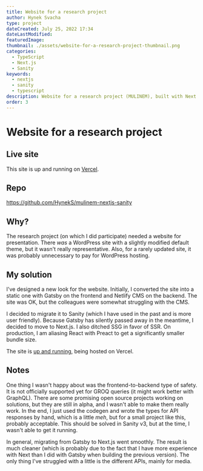 ---
title: Website for a research project
author: Hynek Svacha
type: project
dateCreated: July 25, 2022 17:34
dateLastModified:
featuredImage:
thumbnail: ./assets/website-for-a-research-project-thumbnail.png
categories:
  - TypeScript
  - Next.js
  - Sanity
keywords:
  - nextjs
  - sanity
  - typescript
description: Website for a research project (MULINEM), built with Next.js & Sanity.
order: 3
---

<MacBookMockup image={mock}/>

# Website for a research project

<DevstackItem item="nextjs" label="NextJS" />
<DevstackItem item="sanity" label="Sanity" />

## Live site
This site is up and running on [Vercel](https://mulinem.net).

## Repo

https://github.com/HynekS/mulinem-nextjs-sanity


## Why?

The research project (on which I did participate) needed a website for presentation. There _was_ a WordPress site with a slightly modified default theme, but it wasn't really representative. Also, for a rarely updated site, it was probably unnecessary to pay for WordPress hosting.

## My solution

I've designed a new look for the website. Initially, I converted the site into a static one with Gatsby on the frontend and Netlify CMS on the backend. The site was OK, but the colleagues were somewhat struggling with the CMS.

 I decided to migrate it to Sanity (which I have used in the past and is more user friendly). Because Gatsby has silently passed away in the meantime, I decided to move to Next.js. I also ditched SSG in favor of SSR. On production, I am aliasing React with Preact to get a significantly smaller bundle size.

 The site is [up and running](https://mulinem.net), being hosted on Vercel.

 <Gallery gallery={gallery}/>

 ## Notes

One thing I wasn't happy about was the frontend-to-backend type of safety. It is not officially supported yet for GROQ queries (it might work better with GraphQL). There are some promising open source projects working on solutions, but they are still in alpha, and I wasn't able to make them really work. In the end, I just used the codegen and wrote the types for API responses by hand, which is a little _meh_, but for a small project like this, probably acceptable. This should be solved in Sanity v3, but at the time, I wasn't able to get it running.

In general, migrating from Gatsby to Next.js went smoothly. The result is much cleaner (which is probably due to the fact that I have more experience with Next than I did with Gatsby when building the previous version). The only thing I've struggled with a little is the different APIs, mainly for media.
